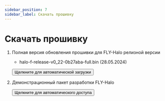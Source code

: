 ```yaml
---
sidebar_position: 7
sidebar_label: Скачать прошивку
---
```







# Скачать прошивку

1. Полная версия обновления прошивки для FLY-Halo релизной версии

    * halo-f-release-v0_22-0b27aba-full.bin (28.05.2024) 


    <Button variant="contained" disableElevation href="https://cdn.mellow.klipper.cn/firmware/halo-f-release-v0_22-0b27aba-full.bin">Щелкните для автоматической загрузки</Button>

2. Демонстрационный пакет разработки FLY-Halo

    <Button variant="contained" disableElevation href="https://github.com/Mellow-3D/FLY-Halo">Щелкните для автоматического доступа</Button>
